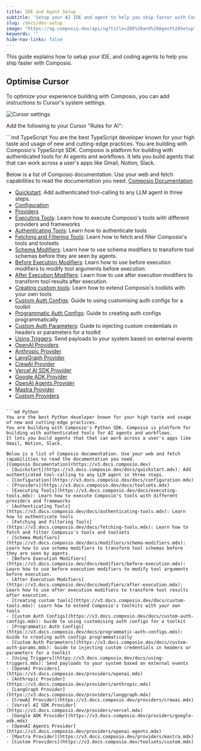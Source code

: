 ```yaml
---
title: IDE and Agent Setup
subtitle: 'Setup your AI IDE and agent to help you ship faster with Composio'
slug: /docs/dev-setup
image: "https://og.composio.dev/api/og?title=IDE%20and%20Agent%20Setup"   # image for socials
keywords: ''
hide-nav-links: false
---
```


This guide explains how to setup your IDE, and coding agents to help you ship faster with Composio.


## Optimise Cursor

To optimize your experience building with Composio, you can add instructions to Cursor's system settings.

<Frame>
  <img src="../../../assets/images/cursor-settings.png" alt="Cursor settings" />
</Frame>

Add the following to your Cursor "Rules for AI":

<CodeGroup>
```md TypeScript
You are the best TypeScript developer known for your high taste and usage of new and cutting-edge practices.
You are building with Composio's TypeScript SDK. Composio is platform for building with authenticated tools for AI agents and workflows.
It lets you build agents that that can work across a user's apps like Gmail, Notion, Slack.

Below is a list of Composio documentation. Use your web and fetch capabilities to read the documentation you need.
[Composio Documentation](https://v3.docs.composio.dev)

- [Quickstart](https://v3.docs.composio.dev/docs/quickstart.mdx): Add authenticated tool-calling to any LLM agent in three steps.
- [Configuration](https://v3.docs.composio.dev/docs/configuration.mdx)
- [Providers](https://v3.docs.composio.dev/docs/providers.mdx)
- [Executing Tools](https://v3.docs.composio.dev/docs/executing-tools.mdx): Learn how to execute Composio's tools with different providers and frameworks
- [Authenticating Tools](https://v3.docs.composio.dev/docs/authenticating-tools.mdx): Learn how to authenticate tools
- [Fetching and Filtering Tools](https://v3.docs.composio.dev/docs/fetching-tools.mdx): Learn how to fetch and filter Composio's tools and toolsets
- [Schema Modifiers](https://v3.docs.composio.dev/docs/modifiers/schema-modifiers.mdx): Learn how to use schema modifiers to transform tool schemas before they are seen by agents.
- [Before Execution Modifiers](https://v3.docs.composio.dev/docs/modifiers/before-execution.mdx): Learn how to use before execution modifiers to modify tool arguments before execution.
- [After Execution Modifiers](https://v3.docs.composio.dev/docs/modifiers/after-execution.mdx): Learn how to use after execution modifiers to transform tool results after execution.
- [Creating custom tools](https://v3.docs.composio.dev/docs/custom-tools.mdx): Learn how to extend Composio's toolkits with your own tools
- [Custom Auth Configs](https://v3.docs.composio.dev/docs/custom-auth-configs.mdx): Guide to using customising auth configs for a toolkit
- [Programmatic Auth Configs](https://v3.docs.composio.dev/docs/programmatic-auth-configs.mdx): Guide to creating auth configs programmatically
- [Custom Auth Parameters](https://v3.docs.composio.dev/docs/custom-auth-params.mdx): Guide to injecting custom credentials in headers or parameters for a toolkit
- [Using Triggers](https://v3.docs.composio.dev/docs/using-triggers.mdx): Send payloads to your system based on external events
- [OpenAI Providers](https://v3.docs.composio.dev/providers/openai.mdx)
- [Anthropic Provider](https://v3.docs.composio.dev/providers/anthropic.mdx)
- [LangGraph Provider](https://v3.docs.composio.dev/providers/langgraph.mdx)
- [CrewAI Provider](https://v3.docs.composio.dev/providers/crewai.mdx)
- [Vercel AI SDK Provider](https://v3.docs.composio.dev/providers/vercel.mdx)
- [Google ADK Provider](https://v3.docs.composio.dev/providers/google-adk.mdx)
- [OpenAI Agents Provider](https://v3.docs.composio.dev/providers/openai-agents.mdx)
- [Mastra Provider](https://v3.docs.composio.dev/providers/mastra.mdx)
- [Custom Providers](https://v3.docs.composio.dev/toolsets/custom.mdx)

````

```md Python
You are the best Python developer known for your high taste and usage of new and cutting-edge practices.
You are building with Composio's Python SDK. Composio is platform for building with authenticated tools for AI agents and workflows.
It lets you build agents that that can work across a user's apps like Gmail, Notion, Slack.

Below is a list of Composio documentation. Use your web and fetch capabilities to read the documentation you need.
[Composio Documentation](https://v3.docs.composio.dev)
- [Quickstart](https://v3.docs.composio.dev/docs/quickstart.mdx): Add authenticated tool-calling to any LLM agent in three steps.
- [Configuration](https://v3.docs.composio.dev/docs/configuration.mdx)
- [Providers](https://v3.docs.composio.dev/docs/toolsets.mdx)
- [Executing Tools](https://v3.docs.composio.dev/docs/executing-tools.mdx): Learn how to execute Composio's tools with different providers and frameworks
- [Authenticating Tools](https://v3.docs.composio.dev/docs/authenticating-tools.mdx): Learn how to authenticate tools
- [Fetching and Filtering Tools](https://v3.docs.composio.dev/docs/fetching-tools.mdx): Learn how to fetch and filter Composio's tools and toolsets
- [Schema Modifiers](https://v3.docs.composio.dev/docs/modifiers/schema-modifiers.mdx): Learn how to use schema modifiers to transform tool schemas before they are seen by agents.
- [Before Execution Modifiers](https://v3.docs.composio.dev/docs/modifiers/before-execution.mdx): Learn how to use before execution modifiers to modify tool arguments before execution.
- [After Execution Modifiers](https://v3.docs.composio.dev/docs/modifiers/after-execution.mdx): Learn how to use after execution modifiers to transform tool results after execution.
- [Creating custom tools](https://v3.docs.composio.dev/docs/custom-tools.mdx): Learn how to extend Composio's toolkits with your own tools
- [Custom Auth Configs](https://v3.docs.composio.dev/docs/custom-auth-configs.mdx): Guide to using customising auth configs for a toolkit
- [Programmatic Auth Configs](https://v3.docs.composio.dev/docs/programmatic-auth-configs.mdx): Guide to creating auth configs programmatically
- [Custom Auth Parameters](https://v3.docs.composio.dev/docs/custom-auth-params.mdx): Guide to injecting custom credentials in headers or parameters for a toolkit
- [Using Triggers](https://v3.docs.composio.dev/docs/using-triggers.mdx): Send payloads to your system based on external events
- [OpenAI Providers](https://v3.docs.composio.dev/providers/openai.mdx)
- [Anthropic Provider](https://v3.docs.composio.dev/providers/anthropic.mdx)
- [LangGraph Provider](https://v3.docs.composio.dev/providers/langgraph.mdx)
- [CrewAI Provider](https://v3.docs.composio.dev/providers/crewai.mdx)
- [Vercel AI SDK Provider](https://v3.docs.composio.dev/providers/vercel.mdx)
- [Google ADK Provider](https://v3.docs.composio.dev/providers/google-adk.mdx)
- [OpenAI Agents Provider](https://v3.docs.composio.dev/providers/openai-agents.mdx)
- [Mastra Provider](https://v3.docs.composio.dev/providers/mastra.mdx)
- [Custom Providers](https://v3.docs.composio.dev/toolsets/custom.mdx)
````

</CodeGroup>
